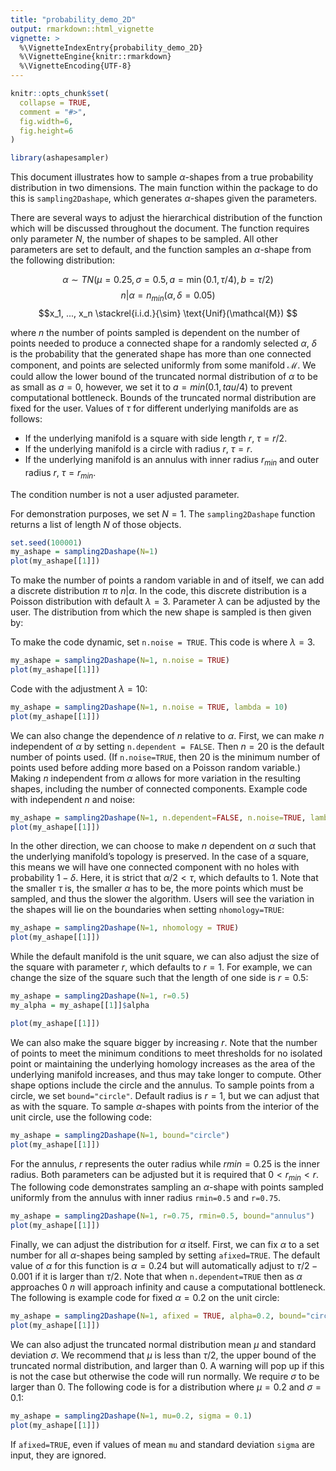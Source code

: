 ---
title: "probability_demo_2D"
output: rmarkdown::html_vignette
vignette: >
  %\VignetteIndexEntry{probability_demo_2D}
  %\VignetteEngine{knitr::rmarkdown}
  %\VignetteEncoding{UTF-8}
---

```{r, include = FALSE}
knitr::opts_chunk$set(
  collapse = TRUE,
  comment = "#>",
  fig.width=6,
  fig.height=6
)
```

```{r setup}
library(ashapesampler)
```

This document illustrates how to sample $\alpha$-shapes from a true probability distribution in two dimensions. The main function within the package to do this is `sampling2Dashape`, which generates $\alpha$-shapes given the parameters. 

There are several ways to adjust the hierarchical distribution of the function which will be discussed throughout the document. The function requires only parameter $N$, the number of shapes to be sampled. All other parameters are set to default, and the function samples an $\alpha$-shape from the following distribution:

$$\alpha  \sim TN(\mu=0.25,\sigma=0.5, a=\min(0.1, \tau/4), b=\tau/2)$$
$$n | \alpha = n_{min}(\alpha, \delta=0.05)$$
$$x_1, ..., x_n \stackrel{i.i.d.}{\sim} \text{Unif}(\mathcal{M}) $$

where $n$ the number of points sampled is dependent on the number of points needed to produce a connected shape for a randomly selected $\alpha$, $\delta$ is the probability that the generated shape has more than one connected component, and points are selected uniformly from some manifold $\mathcal{M}$. We could allow the lower bound of the truncated normal distribution of $\alpha$ to be as small as $a=0$, however, we set it to $a= min(0.1, tau/4)$ to prevent computational bottleneck. Bounds of the truncated normal distribution are fixed for the user. Values of $\tau$ for different underlying manifolds are as follows:

* If the underlying manifold is a square with side length $r$, $\tau=r/2$.
* If the underlying manifold is a circle with radius $r$, $\tau=r$.
* If the underlying manifold is an annulus with inner radius $r_{min}$ and outer radius $r$, $\tau = r_{min}$.

The condition number is not a user adjusted parameter.

For demonstration purposes, we set $N=1$. The `sampling2Dashape` function returns a list of length $N$ of those objects.

```{r}
set.seed(100001)
my_ashape = sampling2Dashape(N=1)
plot(my_ashape[[1]])
```

To make the number of points a random variable in and of itself, we can add a discrete distribution $\pi$ to $n | \alpha$. In the code, this discrete distribution is a Poisson distribution with default $\lambda = 3$. Parameter $\lambda$ can be adjusted by the user. The distribution from which the new shape is sampled is then given by:

\begin{align*}
    \alpha & \sim \mathcal{N}_T(\mu=0.25,\sigma=0.5, a=0, b=0.5) \\
    n | \alpha & = n_{c min}(\alpha, \delta=0.05) + \text{Poisson}(\lambda=3)\\
    x_1, ..., x_n & \stackrel{i.i.d.}{\sim} \text{Unif}(\mathcal{M} = \[0, 1\] \times \[0,1\]) 
\end{align*}

To make the code dynamic, set `n.noise = TRUE`. This code is where $\lambda = 3$. 

```{r}
my_ashape = sampling2Dashape(N=1, n.noise = TRUE)
plot(my_ashape[[1]])
```

Code with the adjustment $\lambda = 10$:

```{r}
my_ashape = sampling2Dashape(N=1, n.noise = TRUE, lambda = 10)
plot(my_ashape[[1]])
```

We can also change the dependence of $n$ relative to $\alpha$. First, we can make $n$ independent of $\alpha$ by setting `n.dependent = FALSE`. Then $n=20$ is the default number of points used. (If `n.noise=TRUE`, then 20 is the minimum number of points used before adding more based on a Poisson random variable.) Making $n$ independent from $\alpha$ allows for more variation in the resulting shapes, including the number of connected components. Example code with independent $n$ and noise:

```{r}
my_ashape = sampling2Dashape(N=1, n.dependent=FALSE, n.noise=TRUE, lambda = 5)
plot(my_ashape[[1]])
```

In the other direction, we can choose to make $n$ dependent on $\alpha$ such that the underlying manifold's topology is preserved. In the case of a square, this means we will have one connected component with no holes with probability $1 - \delta$. Here, it is strict that $\alpha/2 < \tau$, which defaults to 1. Note that the smaller $\tau$ is, the smaller $\alpha$ has to be, the more points which must be sampled, and thus the slower the algorithm. Users will see the variation in the shapes will lie on the boundaries when setting `nhomology=TRUE`:

```{r}
my_ashape = sampling2Dashape(N=1, nhomology = TRUE)
plot(my_ashape[[1]])
```

While the default manifold is the unit square, we can also adjust the size of the square with parameter $r$, which defaults to $r=1$. For example, we can change the size of the square such that the length of one side is $r = 0.5$: 

```{r}
my_ashape = sampling2Dashape(N=1, r=0.5)
my_alpha = my_ashape[[1]]$alpha

plot(my_ashape[[1]])
```

We can also make the square bigger by increasing $r$. Note that the number of points to meet the minimum conditions to meet thresholds for no isolated point or maintaining the underlying homology increases as the area of the underlying manifold increases, and thus may take longer to compute. Other shape options include the circle and the annulus. To sample points from a circle, we set `bound="circle"`. Default radius is $r=1$, but we can adjust that as with the square. To sample $\alpha$-shapes with points from the interior of the unit circle, use the following code:

```{r}
my_ashape = sampling2Dashape(N=1, bound="circle")
plot(my_ashape[[1]])
```

For the annulus, $r$ represents the outer radius while $rmin=0.25$ is the inner radius. Both parameters can be adjusted but it is required that $0 < r_{min} < r$. The following code demonstrates sampling an $\alpha$-shape with points sampled uniformly from the annulus with inner radius `rmin=0.5` and `r=0.75`.

```{r}
my_ashape = sampling2Dashape(N=1, r=0.75, rmin=0.5, bound="annulus")
plot(my_ashape[[1]])
```


Finally, we can adjust the distribution for $\alpha$ itself. First, we can fix $\alpha$ to a set number for all $\alpha$-shapes being sampled by setting `afixed=TRUE`. The default value of $\alpha$ for this function is $\alpha = 0.24$ but will automatically adjust to $\tau/2-0.001$ if it is larger than $\tau/2$. Note that when `n.dependent=TRUE` then as $\alpha$ approaches 0 $n$ will approach infinity and cause a computational bottleneck. The following is example code for fixed $\alpha=0.2$ on the unit circle:

```{r}
my_ashape = sampling2Dashape(N=1, afixed = TRUE, alpha=0.2, bound="circle")
plot(my_ashape[[1]])
```

We can also adjust the truncated normal distribution mean $\mu$ and standard deviation $\sigma$. We recommend that $\mu$ is less than $\tau/2$, the upper bound of the truncated normal distribution, and larger than 0. A warning will pop up if this is not the case but otherwise the code will run normally. We require $\sigma$ to be larger than 0. The following code is for a distribution where $\mu = 0.2$ and $\sigma = 0.1$:

```{r}
my_ashape = sampling2Dashape(N=1, mu=0.2, sigma = 0.1)
plot(my_ashape[[1]])
```

If `afixed=TRUE`, even if values of mean `mu` and standard deviation `sigma` are input, they are ignored.
